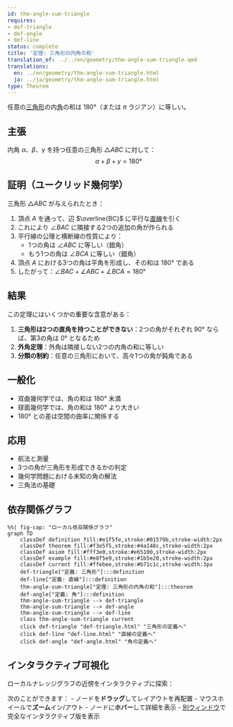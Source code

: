 ```yaml
---
id: thm-angle-sum-triangle
requires:
- def-triangle
- def-angle
- def-line
status: complete
title: '定理: 三角形の内角の和'
translation_of: ../../en/geometry/thm-angle-sum-triangle.qmd
translations:
  en: ../en/geometry/thm-angle-sum-triangle.html
  ja: ../ja/geometry/thm-angle-sum-triangle.html
type: Theorem
---
```


任意の[三角形](def-triangle.qmd)の内[角](def-angle.qmd)の和は $180°$（または $\pi$ ラジアン）に等しい。

## 主張

内角 $\alpha$、$\beta$、$\gamma$ を持つ任意の三角形 $\triangle ABC$ に対して：
$$\alpha + \beta + \gamma = 180°$$

## 証明（ユークリッド幾何学）

三角形 $\triangle ABC$ が与えられたとき：

1. 頂点 $A$ を通って、辺 $\overline{BC}$ に平行な[直線](def-line.qmd)を引く
2. これにより $\angle BAC$ に隣接する2つの追加の角が作られる
3. 平行線の公理と横断線の性質により：
   - 1つの角は $\angle ABC$ に等しい（錯角）
   - もう1つの角は $\angle BCA$ に等しい（錯角）
4. 頂点 $A$ における3つの角は平角を形成し、その和は $180°$ である
5. したがって：$\angle BAC + \angle ABC + \angle BCA = 180°$

## 結果

この定理にはいくつかの重要な含意がある：

1. **三角形は2つの直角を持つことができない**：2つの角がそれぞれ $90°$ ならば、第3の角は $0°$ となるため
2. **外角定理**：外角は隣接しない2つの内角の和に等しい
3. **分類の制約**：任意の三角形において、高々1つの角が鈍角である

## 一般化

- 双曲幾何学では、角の和は $180°$ 未満
- 球面幾何学では、角の和は $180°$ より大きい
- $180°$ との差は空間の曲率に関係する

## 応用

- 航法と測量
- 3つの角が三角形を形成できるかの判定
- 幾何学問題における未知の角の解法
- 三角法の基礎

## 依存関係グラフ

```mermaid
%%| fig-cap: "ローカル依存関係グラフ"
graph TD
    classDef definition fill:#e1f5fe,stroke:#01579b,stroke-width:2px
    classDef theorem fill:#f3e5f5,stroke:#4a148c,stroke-width:2px
    classDef axiom fill:#fff3e0,stroke:#e65100,stroke-width:2px
    classDef example fill:#e8f5e9,stroke:#1b5e20,stroke-width:2px
    classDef current fill:#ffebee,stroke:#b71c1c,stroke-width:3px
    def-triangle["定義: 三角形"]:::definition
    def-line["定義: 直線"]:::definition
    thm-angle-sum-triangle["定理: 三角形の内角の和"]:::theorem
    def-angle["定義: 角"]:::definition
    thm-angle-sum-triangle --> def-triangle
    thm-angle-sum-triangle --> def-angle
    thm-angle-sum-triangle --> def-line
    class thm-angle-sum-triangle current
    click def-triangle "def-triangle.html" "三角形の定義へ"
    click def-line "def-line.html" "直線の定義へ"
    click def-angle "def-angle.html" "角の定義へ"
```

## インタラクティブ可視化

ローカルナレッジグラフの近傍をインタラクティブに探索：

::: {.graph-viz data-id="thm-angle-sum-triangle" data-width="700" data-height="500"}
:::

次のことができます：
- ノードを**ドラッグ**してレイアウトを再配置
- マウスホイールで**ズーム**イン/アウト
- ノードに**ホバー**して詳細を表示
- [別ウィンドウ](../../output/interactive/ja/thm-angle-sum-triangle.html){target="_blank"}で完全なインタラクティブ版を表示
